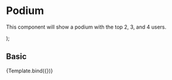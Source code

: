
<Meta title="Components/Content/Podium" component={Podium} />

# Podium

This component will show a podium with the top 2, 3, and 4 users.

<Props of={Podium} />

  <Podium
    userImg={args.userImg}
    username={args.username}
    userColor={args.userColor}
    points={args.points}
  />
);

## Basic

<Canvas>
  <Story
    name="Basic"
    args={{
      userImg:
        'https://encrypted-tbn0.gstatic.com/images?q=tbn:ANd9GcTX48DTma6JzBvRjAy2fQRZMXZmWq5iNlVryn0S7oc&s',
      userColor: 'Users color',
      username: 'ricardo84',
      points: '180',
    }}
  >
    {Template.bind({})}
  </Story>
  <ArgsTable story="Basic" />
</Canvas>

